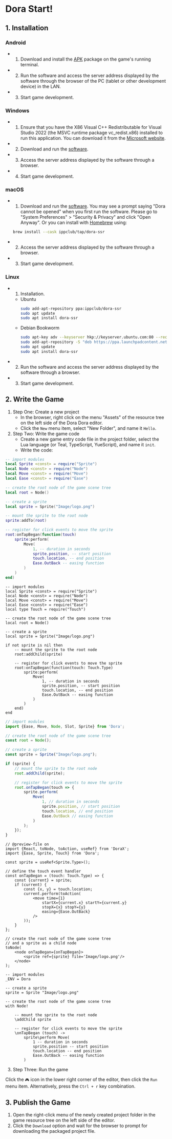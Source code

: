 
# Dora Start!

## 1. Installation

### Android

- 1. Download and install the [APK](https://github.com/ippclub/Dora-SSR/releases/latest) package on the game's running terminal.
- 2. Run the software and access the server address displayed by the software through the browser of the PC (tablet or other development device) in the LAN.
- 3. Start game development.

### Windows

- 1. Ensure that you have the X86 Visual C++ Redistributable for Visual Studio 2022 (the MSVC runtime package vc_redist.x86) installed to run this application. You can download it from the [Microsoft website](https://learn.microsoft.com/en-us/cpp/windows/latest-supported-vc-redist?view=msvc-170).
- 2. Download and run the [software](https://github.com/ippclub/Dora-SSR/releases/latest).
- 3. Access the server address displayed by the software through a browser.
- 4. Start game development.

### macOS

- 1. Download and run the [software](https://github.com/ippclub/Dora-SSR/releases/latest). You may see a prompt saying "Dora cannot be opened" when you first run the software. Please go to "System Preferences" > "Security & Privacy" and click "Open Anyway". Or you can install with [Homebrew](https://brew.sh) using:
	```sh
	brew install --cask ippclub/tap/dora-ssr
	```
- 2. Access the server address displayed by the software through a browser.
- 3. Start game development.

### Linux

- 1. Installation.
	- Ubuntu
		```sh
		sudo add-apt-repository ppa:ippclub/dora-ssr
		sudo apt update
		sudo apt install dora-ssr
		```
	- Debian Bookworm
		```sh
		sudo apt-key adv --keyserver hkp://keyserver.ubuntu.com:80 --recv-keys 9C7705BF
		sudo add-apt-repository -S "deb https://ppa.launchpadcontent.net/ippclub/dora-ssr/ubuntu jammy main"
		sudo apt update
		sudo apt install dora-ssr
		```
- 2. Run the software and access the server address displayed by the software through a browser.
- 3. Start game development.

## 2. Write the Game

1. Step One: Create a new project
	- In the browser, right click on the menu "Assets" of the resource tree on the left side of the Dora Dora editor.
	- Click the `New` menu item, select "New Folder", and name it `Hello`.
2. Step Two: Write the game code
	- Create a new game entry code file in the project folder, select the Lua language (or Teal, TypeScript, YueScript), and name it `init`.
	- Write the code:

<Tabs groupId="language-select">
<TabItem value="lua" label="Lua">

```lua title="Hello/init.lua"
-- import modules
local Sprite <const> = require("Sprite")
local Node <const> = require("Node")
local Move <const> = require("Move")
local Ease <const> = require("Ease")

-- create the root node of the game scene tree
local root = Node()

-- create a sprite
local sprite = Sprite("Image/logo.png")

-- mount the sprite to the root node
sprite:addTo(root)

-- register for click events to move the sprite
root:onTapBegan(function(touch)
	sprite:perform(
		Move(
			1, -- duration in seconds
			sprite.position, -- start position
			touch.location, -- end position
			Ease.OutBack -- easing function
		)
	)
end)
```

</TabItem>
<TabItem value="tl" label="Teal">

```tl title="Hello/init.tl"
-- import modules
local Sprite <const> = require("Sprite")
local Node <const> = require("Node")
local Move <const> = require("Move")
local Ease <const> = require("Ease")
local type Touch = require("Touch")

-- create the root node of the game scene tree
local root = Node()

-- create a sprite
local sprite = Sprite("Image/logo.png")

if not sprite is nil then
	-- mount the sprite to the root node
	root:addChild(sprite)

	-- register for click events to move the sprite
	root:onTapBegan(function(touch: Touch.Type)
		sprite:perform(
			Move(
				1, -- duration in seconds
				sprite.position, -- start position
				touch.location, -- end position
				Ease.OutBack -- easing function
			)
		)
	end)
end
```

</TabItem>
<TabItem value="ts" label="TypeScript">

```ts title="Hello/init.ts"
// import modules
import {Ease, Move, Node, Slot, Sprite} from 'Dora';

// create the root node of the game scene tree
const root = Node();

// create a sprite
const sprite = Sprite("Image/logo.png");

if (sprite) {
	// mount the sprite to the root node
	root.addChild(sprite);

	// register for click events to move the sprite
	root.onTapBegan(touch => {
		sprite.perform(
			Move(
				1, // duration in seconds
				sprite.position, // start position
				touch.location, // end position
				Ease.OutBack // easing function
			)
		);
	});
}
```

</TabItem>
<TabItem value="tsx" label="TSX">

```tsx title="Hello/init.tsx"
// @preview-file on
import {React, toNode, toAction, useRef} from 'DoraX';
import {Ease, Sprite, Touch} from 'Dora';

const sprite = useRef<Sprite.Type>();

// define the touch event handler
const onTapBegan = (touch: Touch.Type) => {
	const {current} = sprite;
	if (current) {
		const {x, y} = touch.location;
		current.perform(toAction(
			<move time={1}
				startX={current.x} startY={current.y}
				stopX={x} stopY={y}
				easing={Ease.OutBack}
			/>
		));
	}
};

// create the root node of the game scene tree
// and a sprite as a child node
toNode(
	<node onTapBegan={onTapBegan}>
		<sprite ref={sprite} file='Image/logo.png'/>
	</node>
);
```

</TabItem>
<TabItem value="yue" label="YueScript">

```yue title="Hello/init.yue"
-- import modules
_ENV = Dora

-- create a sprite
sprite = Sprite "Image/logo.png"

-- create the root node of the game scene tree
with Node!

	-- mount the sprite to the root node
	\addChild sprite

	-- register for click events to move the sprite
	\onTapBegan (touch) ->
		sprite\perform Move(
			1 -- duration in seconds
			sprite.position -- start position
			touch.location -- end position
			Ease.OutBack -- easing function
		)
```

</TabItem>
</Tabs>

3. Step Three: Run the game

Click the `🎮` icon in the lower right corner of the editor, then click the `Run` menu item. Alternatively, press the `Ctrl + r` key combination.

## 3. Publish the Game

1. Open the right-click menu of the newly created project folder in the game resource tree on the left side of the editor.
2. Click the `Download` option and wait for the browser to prompt for downloading the packaged project file.
